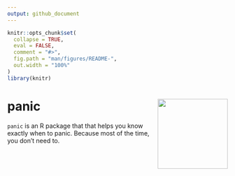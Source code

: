 ```yaml
---
output: github_document
---
```


<!-- README.md is generated from README.Rmd. Please edit that file -->

```r
knitr::opts_chunk$set(
  collapse = TRUE,
  eval = FALSE,
  comment = "#>",
  fig.path = "man/figures/README-",
  out.width = "100%"
)
library(knitr)
```

# panic <img src='man/figures/logo.png' align="right" height="160" />

```panic``` is an R package that that helps you know exactly when to panic.  Because most of the time, you don't need to.
